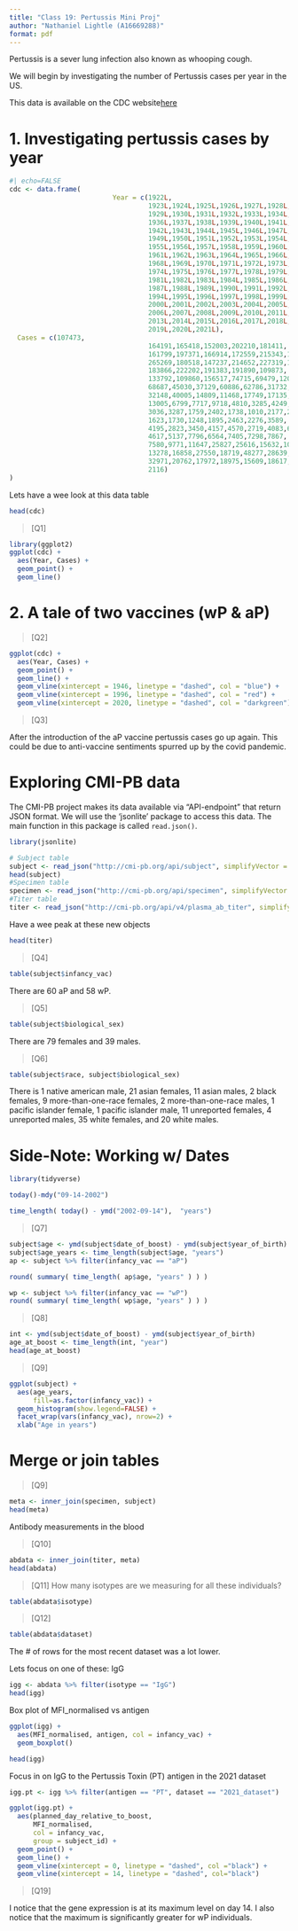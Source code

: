 ```yaml
---
title: "Class 19: Pertussis Mini Proj"
author: "Nathaniel Lightle (A16669288)"
format: pdf
---
```


Pertussis is a sever lung infection also known as whooping cough. 

We will begin by investigating the number of Pertussis cases per year in the US. 

This data is available on the CDC website[here](https://www.cdc.gov/pertussis/surv-reporting/cases-by-year.html)

# 1. Investigating pertussis cases by year

```r
#| echo=FALSE
cdc <- data.frame(
                          Year = c(1922L,
                                   1923L,1924L,1925L,1926L,1927L,1928L,
                                   1929L,1930L,1931L,1932L,1933L,1934L,1935L,
                                   1936L,1937L,1938L,1939L,1940L,1941L,
                                   1942L,1943L,1944L,1945L,1946L,1947L,1948L,
                                   1949L,1950L,1951L,1952L,1953L,1954L,
                                   1955L,1956L,1957L,1958L,1959L,1960L,
                                   1961L,1962L,1963L,1964L,1965L,1966L,1967L,
                                   1968L,1969L,1970L,1971L,1972L,1973L,
                                   1974L,1975L,1976L,1977L,1978L,1979L,1980L,
                                   1981L,1982L,1983L,1984L,1985L,1986L,
                                   1987L,1988L,1989L,1990L,1991L,1992L,1993L,
                                   1994L,1995L,1996L,1997L,1998L,1999L,
                                   2000L,2001L,2002L,2003L,2004L,2005L,
                                   2006L,2007L,2008L,2009L,2010L,2011L,2012L,
                                   2013L,2014L,2015L,2016L,2017L,2018L,
                                   2019L,2020L,2021L),
  Cases = c(107473,
                                   164191,165418,152003,202210,181411,
                                   161799,197371,166914,172559,215343,179135,
                                   265269,180518,147237,214652,227319,103188,
                                   183866,222202,191383,191890,109873,
                                   133792,109860,156517,74715,69479,120718,
                                   68687,45030,37129,60886,62786,31732,28295,
                                   32148,40005,14809,11468,17749,17135,
                                   13005,6799,7717,9718,4810,3285,4249,
                                   3036,3287,1759,2402,1738,1010,2177,2063,
                                   1623,1730,1248,1895,2463,2276,3589,
                                   4195,2823,3450,4157,4570,2719,4083,6586,
                                   4617,5137,7796,6564,7405,7298,7867,
                                   7580,9771,11647,25827,25616,15632,10454,
                                   13278,16858,27550,18719,48277,28639,
                                   32971,20762,17972,18975,15609,18617,6124,
                                   2116)
)
```

Lets have a wee look at this data table

```r
head(cdc)
```

>[Q1]

```r
library(ggplot2)
ggplot(cdc) +
  aes(Year, Cases) +
  geom_point() +
  geom_line()
```

# 2. A tale of two vaccines (wP & aP)

>[Q2]

```r
ggplot(cdc) + 
  aes(Year, Cases) + 
  geom_point() + 
  geom_line() +
  geom_vline(xintercept = 1946, linetype = "dashed", col = "blue") + 
  geom_vline(xintercept = 1996, linetype = "dashed", col = "red") +
  geom_vline(xintercept = 2020, linetype = "dashed", col = "darkgreen")
```

>[Q3]

After the introduction of the aP vaccine pertussis cases go up again. This could be due to anti-vaccine sentiments spurred up by the covid pandemic.

# Exploring CMI-PB data

The CMI-PB project makes its data available via "API-endpoint" that return JSON format. 
We will use the 'jsonlite' package to access this data. The main function in this package is called `read.json()`. 

```r
library(jsonlite)

# Subject table
subject <- read_json("http://cmi-pb.org/api/subject", simplifyVector = TRUE)
head(subject)
#Specimen table
specimen <- read_json("http://cmi-pb.org/api/specimen", simplifyVector = TRUE)
#Titer table
titer <- read_json("http://cmi-pb.org/api/v4/plasma_ab_titer", simplifyVector = TRUE)
```

Have a wee peak at these new objects
```r
head(titer)
```

>[Q4]

```r
table(subject$infancy_vac)
```
There are 60 aP and 58 wP.

>[Q5]

```r
table(subject$biological_sex)
```
There are 79 females and 39 males.

>[Q6]

```r
table(subject$race, subject$biological_sex)
```

There is 1 native american male, 21 asian females, 11 asian males, 2 black females, 9 more-than-one-race females, 2 more-than-one-race males, 1 pacific islander female, 1 pacific islander male, 11 unreported females, 4 unreported males, 35 white females, and 20 white males. 

# Side-Note: Working w/ Dates

```r
library(tidyverse)
```

```r
today()-mdy("09-14-2002")
```

```r
time_length( today() - ymd("2002-09-14"),  "years")
```

>[Q7]

```r
subject$age <- ymd(subject$date_of_boost) - ymd(subject$year_of_birth)
subject$age_years <- time_length(subject$age, "years")
ap <- subject %>% filter(infancy_vac == "aP")

round( summary( time_length( ap$age, "years" ) ) )

wp <- subject %>% filter(infancy_vac == "wP")
round( summary( time_length( wp$age, "years" ) ) )

```

>[Q8]

```r
int <- ymd(subject$date_of_boost) - ymd(subject$year_of_birth)
age_at_boost <- time_length(int, "year")
head(age_at_boost)
```

>[Q9]

```r
ggplot(subject) +
  aes(age_years,
      fill=as.factor(infancy_vac)) +
  geom_histogram(show.legend=FALSE) +
  facet_wrap(vars(infancy_vac), nrow=2) +
  xlab("Age in years")
```


# Merge or join tables

>[Q9]

```r
meta <- inner_join(specimen, subject)
head(meta)
```

Antibody measurements in the blood

>[Q10]

```r
abdata <- inner_join(titer, meta)
head(abdata)
```

>[Q11] How many isotypes are we measuring for all these individuals?

```r
table(abdata$isotype)
```

>[Q12]

```r
table(abdata$dataset)
```
The # of rows for the most recent dataset was a lot lower.

Lets focus on one of these: IgG
```r
igg <- abdata %>% filter(isotype == "IgG")
head(igg)
```

Box plot of MFI_normalised vs antigen

```r
ggplot(igg) +
  aes(MFI_normalised, antigen, col = infancy_vac) +
  geom_boxplot()
```

```r
head(igg)
```

Focus in on IgG to the Pertussis Toxin (PT) antigen in the 2021 dataset
```r
igg.pt <- igg %>% filter(antigen == "PT", dataset == "2021_dataset")
```

```r
ggplot(igg.pt) + 
  aes(planned_day_relative_to_boost, 
      MFI_normalised, 
      col = infancy_vac,
      group = subject_id) +
  geom_point() +
  geom_line() +
  geom_vline(xintercept = 0, linetype = "dashed", col ="black") +
  geom_vline(xintercept = 14, linetype = "dashed", col="black")
```

>[Q19]

I notice that the gene expression is at its maximum level on day 14. I also notice that the maximum is significantly greater for wP individuals. 

